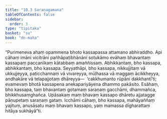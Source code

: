 ```yaml
---
title: "10.3 Saraṇagamana"
tableOfContents: false
sidebar:
  order: 3
type: "tipitaka"
basket: "su"
book: "dn-maha"
---
```



<DynamicBreadcrumb />

<Division number="437" book="dn-maha">

<Paragraph number="1137" book="dn-maha">
“Purimeneva ahaṃ opammena bhoto kassapassa attamano abhiraddho. Api cāhaṃ imāni vicitrāni pañhāpaṭibhānāni sotukāmo evāhaṃ bhavantaṃ kassapaṃ paccanīkaṃ kātabbaṃ amaññissaṃ. Abhikkantaṃ, bho kassapa, abhikkantaṃ, bho kassapa. Seyyathāpi, bho kassapa, nikkujjitaṃ vā ukkujjeyya, paṭicchannaṃ vā vivareyya, mūḷhassa vā maggaṃ ācikkheyya, andhakāre vā telapajjotaṃ dhāreyya—  ‘cakkhumanto rūpāni dakkhantī’ti; evamevaṃ bhotā kassapena anekapariyāyena dhammo pakāsito. Esāhaṃ, bho kassapa, taṃ bhavantaṃ gotamaṃ saraṇaṃ gacchāmi, dhammañca, bhikkhusaṃghañca. Upāsakaṃ maṃ bhavaṃ kassapo dhāretu ajjatagge pāṇupetaṃ saraṇaṃ gataṃ.
</Paragraph>

<Paragraph number="1138" book="dn-maha">
Icchāmi cāhaṃ, bho kassapa, mahāyaññaṃ yajituṃ, anusāsatu maṃ bhavaṃ kassapo, yaṃ mamassa dīgharattaṃ hitāya sukhāyā”ti.
</Paragraph>
</Division>